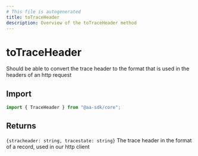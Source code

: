 ```yaml
---
# This file is autogenerated
title: toTraceHeader
description: Overview of the toTraceHeader method
---
```


# toTraceHeader

Should be able to convert the trace header to the format that is used in the headers of an http request

## Import

```ts
import { TraceHeader } from "@aa-sdk/core";
```

## Returns

`{stracheader: string, tracestate: string}`
The trace header in the format of a record, used in our http client
